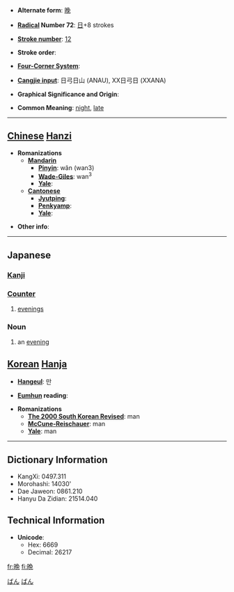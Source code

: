 {{zh-forms|{{zh-lookup|晚}}|{{zh-lookup|晩}}}}
* '''Alternate form''': [[晚]]

* '''[[Wiktionary:Chinese radical index| Radical]] Number 72''': [[Wiktionary:Chinese radical index 日|日]]+8 strokes

* '''[[Wiktionary:Chinese total strokes index|Stroke number]]''': [[Wiktionary:Chinese total strokes index 12|12]]

* '''Stroke order''': 

* '''[[Wiktionary:Chinese four corner index|Four-Corner System]]''': 

* '''[[Wiktionary:Chinese Cangjie index|Cangjie input]]''': 日弓日山 (ANAU), XX日弓日 (XXANA)

* '''Graphical Significance and Origin''': 

* '''Common Meaning''': [[night]], [[late]]

----

== [[Chinese]] [[Hanzi]] ==

* '''Romanizations'''
** '''[[Mandarin]]'''
*** '''[[Pinyin]]''': wǎn (wan3)
*** '''[[Wade-Giles]]''': wan<sup>3</sup>
*** '''[[Yale]]''': 
** '''[[Cantonese]]'''
*** '''[[Jyutping]]''':
*** '''[[Penkyamp]]''': 
*** '''[[Yale]]''': 

* '''Other info''': 

----

==Japanese==
[[Category:1000 Japanese basic words|ばん]]
[[Category:Japanese language|ばん]]
===[[Kanji]]===
{{kanji|on readings=[[ばん]] (ban)
|kun readings=[[くれ]] (kure), [[おそい]] (osoi)
}}

===[[助数詞|Counter]]===  
{{ja-pos|k|counter|hira=ばん|rom=ban|hidx=はん'}}  

# [[evening]]s

===Noun===
{{ja-noun|k|hira=ばん|rom=ban}}
# an [[evening]]

== [[Korean]] [[Hanja]] ==

* '''[[Hangeul]]''': 만

* '''[[Eumhun]] reading''': 

* '''Romanizations'''
** '''[[The 2000 South Korean Revised Romanization|The 2000 South Korean Revised]]''': man
** '''[[McCune-Reischauer]]''': man
** '''[[Yale]]''': man

----

== Dictionary Information ==

* KangXi: 0497.311
* Morohashi: 14030'
* Dae Jaweon: 0861.210
* Hanyu Da Zidian: 21514.040

== Technical Information ==

* '''Unicode''':
** Hex: 6669
** Decimal: 26217

[[fr:晩]]
[[fi:晩]]